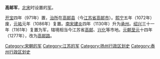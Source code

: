 '''高邮军'''，[[北宋|北宋]]时设置的[[军_(行政区划)|军]]。

[[开宝|开宝]]四年（971年）置，[[治所|治所]]在[[高邮县|高邮县]]（今[[江苏省|江苏省]][[高邮市|高邮市]]）。[[熙宁|熙宁]]五年（1072年）废，[[元祐_(年號)|元祐]]元年（1086年）复置。[[南宋|南宋]][[建炎|建炎]]四年（1130年）升为[[承州|承州]]。[[紹興_(南宋)|绍兴]]三十一年（1161年）复置为军，辖境相当今江苏省[[高邮市|高邮]]、[[兴化市|兴化]]等市地。[[元朝|元朝]][[至元_(忽必烈)|至元]]十四年（1277年），改为[[高邮路|高邮路]]。 

{{南宋行政区划|nocat}}
{{宋朝行政区划小作品}}
[[Category:宋朝的军|Category:宋朝的军]] 
[[Category:江苏的军|Category:江苏的军]] 
[[Category:扬州行政区划史|Category:扬州行政区划史]]
[[Category:泰州行政区划史|Category:泰州行政区划史]]